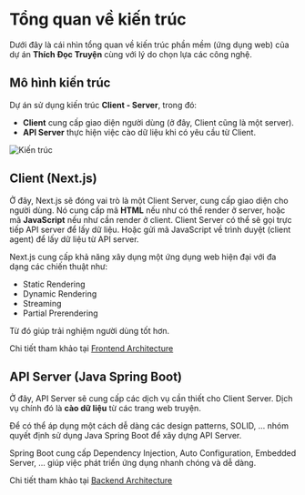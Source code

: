 # Tổng quan về kiến trúc

Dưới đây là cái nhìn tổng quan về kiến trúc phần mềm (ứng dụng web) của dự án **Thích Đọc Truyện** cùng với lý do chọn lựa các công nghệ.

## Mô hình kiến trúc

Dự án sử dụng kiến trúc **Client - Server**, trong đó:
- **Client** cung cấp giao diện người dùng (ở đây, Client cũng là một server).
- **API Server** thực hiện việc cào dữ liệu khi có yêu cầu từ Client.


![Kiến trúc](.github/architecture-overview.png)

## Client (Next.js)

Ở đây, Next.js sẽ đóng vai trò là một Client Server, cung cấp giao diện cho người dùng. Nó cung cấp mã **HTML** nếu như có thể render ở server, hoặc mã **JavaScript** nếu như cần render ở client.
Client Server có thể sẽ gọi trực tiếp API server để lấy dữ liệu. Hoặc gửi mã JavaScript về trình duyệt (client agent) để lấy dữ liệu từ API server.

Next.js cung cấp khả năng xây dụng một ứng dụng web hiện đại với đa dạng các chiến thuật như:

- Static Rendering
- Dynamic Rendering
- Streaming
- Partial Prerendering

Từ đó giúp trải nghiệm người dùng tốt hơn.


Chi tiết tham khảo tại [Frontend Architecture](/frontend/architecture)

## API Server (Java Spring Boot)

Ở đây, API Server sẽ cung cấp các dịch vụ cần thiết cho Client Server. Dịch vụ chính đó là **cào dữ liệu** từ các trang web truyện.

Để có thể áp dụng một cách dễ dàng các design patterns, SOLID, ... nhóm quyết định sử dụng Java Spring Boot để xây dựng API Server.

Spring Boot cung cấp Dependency Injection, Auto Configuration, Embedded Server, ... giúp việc phát triển ứng dụng nhanh chóng và dễ dàng.

Chi tiết tham khảo tại [Backend Architecture](/backend/architecture)